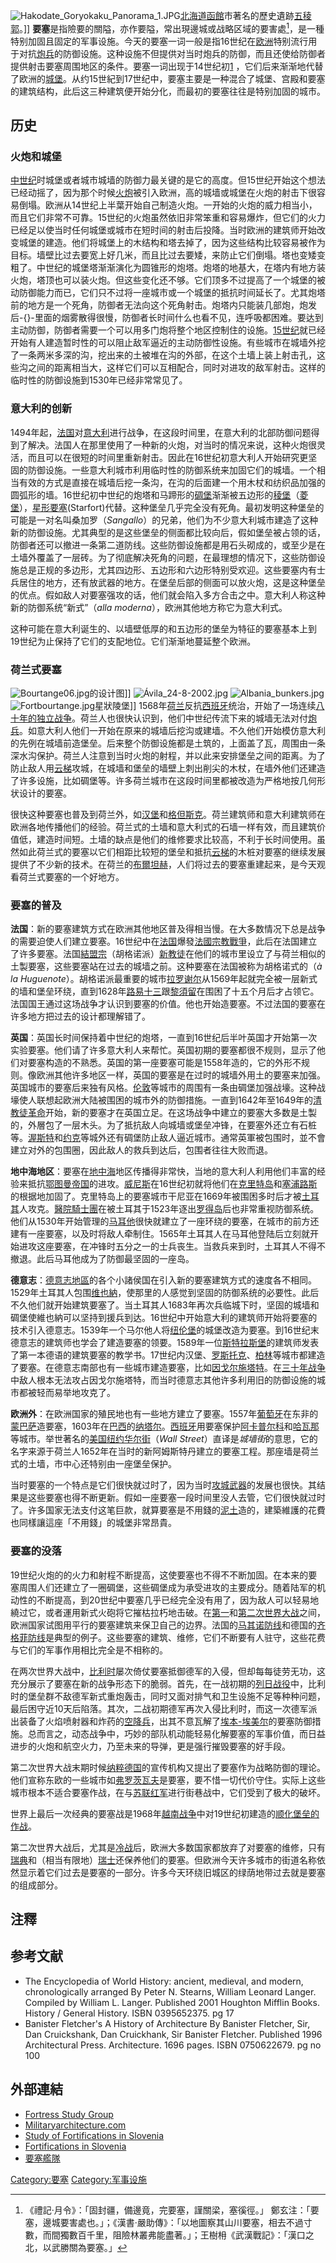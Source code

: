 {{Otheruses|dab=s}}
{{軍事}}
[[File:Hakodate_Goryokaku_Panorama_1.JPG|thumb]][[北海道|北海道]][[函館|函館]]市著名的歷史遺跡[[五稜郭|五稜郭]]。]]
'''要塞'''是指險要的關隘，亦作要隘，常出現邊城或战略区域的要害處<ref>《禮記·月令》：「固封疆，備邊竟，完要塞，謹關梁，塞徯徑。」 鄭玄注：「要塞，邊城要害處也。」；《漢書·嚴助傳》：「以地圖察其山川要塞，相去不過寸數，而間獨數百千里，阻險林叢弗能盡著。」；王樹枏《武漢戰記》：「漢口之北，以武勝關為要塞。」</ref>，是一種特别加固且固定的军事设施。今天的要塞一词一般是指16世纪在[[欧洲|欧洲]]特别流行用于对抗[[炮兵|炮兵]]的防御设施。这种设施不但提供对当时炮兵的防御，而且还使给防御者提供射击要塞周围地区的条件。要塞一词出现于14世纪初[http://dictionary.reference.com/browse/fortress?s=t] {{Wayback|url=http://dictionary.reference.com/browse/fortress?s=t |date=20150509010334 }}，它们后来渐渐地代替了欧洲的[[城堡|城堡]]。从约15世紀到17世纪中，要塞主要是一种混合了城堡、宫殿和要塞的建筑结构，此后这三种建筑便开始分化，而最初的要塞往往是特别加固的城市。

== 历史 ==
=== 火炮和城堡 ===
[[中世纪|中世纪]]时城堡或者城市城墙的防御力最关键的是它的高度。但15世纪开始这个想法已经动摇了，因为那个时候[[火炮|火炮]]被引入欧洲，高的城墙或城堡在火炮的射击下很容易倒塌。欧洲从14世纪上半葉开始自己制造火炮。一开始的火炮的威力相当小，而且它们非常不可靠。15世纪的火炮虽然依旧非常笨重和容易爆炸，但它们的火力已经足以使当时任何城堡或城市在短时间的射击后投降。当时欧洲的建筑师开始改变城堡的建造。他们将城堡上的木结构和塔去掉了，因为这些结构比较容易被作为目标。墙壁比过去要宽上好几米，而且比过去要矮，来防止它们倒塌。塔也变矮变粗了。中世纪的城堡塔渐渐演化为圆锥形的炮塔。炮塔的地基大，在塔内有地方装火炮，塔顶也可以装火炮。但这些变化还不够。它们顶多不过提高了一个城堡的被动防御能力而已，它们只不过将一座城市或一个城堡的抵抗时间延长了。尤其炮塔前的地方是一个死角，防御者无法向这个死角射击。炮塔内只能装几部炮，炮发后-{}-里面的烟雾散得很慢，防御者长时间什么也看不见，连呼吸都困难。要达到主动防御，防御者需要一个可以用多门炮将整个地区控制住的设施。[[15世纪|15世纪]]就已经开始有人建造暂时性的可以阻止敌军逼近的主动防御性设施。有些城市在城墙外挖了一条两米多深的沟，挖出来的土被堆在沟的外部，在这个土墙上装上射击孔，这些沟之间的距离相当大，这样它们可以互相配合，同时对进攻的敌军射击。这样的临时性的防御设施到1530年已经非常常见了。

=== 意大利的创新 ===
1494年起，[[法国|法国]]对[[意大利|意大利]]进行战争，在这段时间里，在意大利的北部防御问题得到了解决。法国人在那里使用了一种新的火炮，对当时的情况来说，这种火炮很灵活，而且可以在很短的时间里重新射击。因此在16世纪初意大利人开始研究更坚固的防御设施。一些意大利城市利用临时性的防御系统来加固它们的城墙。一个相当有效的方式是直接在城墙后挖一条沟，在沟的后面建一个用木杖和纺织品加强的圆弧形的墙。16世纪初中世纪的炮塔和马蹄形的[[碉堡|碉堡]]渐渐被五边形的[[稜堡|稜堡]]（[[菱堡|菱堡]]），[[星形要塞|星形要塞]](Starfort)代替。这种堡垒几乎完全没有死角。最初发明这种堡垒的可能是一对名叫桑加罗（''Sangallo''）的兄弟，他们为不少意大利城市建造了这种新的防御设施。尤其典型的是这些堡垒的侧面都比较向后，假如堡垒被占领的话，防御者还可以撤进一条第二道防线。这些防御设施都是用石头砌成的，或至少是在土墙外覆盖了一层砖。为了彻底解决死角的问题，在最理想的情况下，这些防御设施总是正规的多边形，尤其四边形、五边形和六边形特别受欢迎。这些要塞内有士兵居住的地方，还有放武器的地方。在堡垒后部的侧面可以放火炮，这是这种堡垒的优点。假如敌人对要塞强攻的话，他们就会陷入多方合击之中。意大利人称这种新的防御系统“新式”（''alla moderna''），欧洲其他地方称它为意大利式。

这种可能在意大利诞生的、以墙壁低厚的和五边形的堡垒为特征的要塞基本上到19世纪为止保持了它们的支配地位。它们渐渐地蔓延整个欧洲。

=== 荷兰式要塞 ===
[[File:Bourtange06.jpg|thumb]]的设计图]]
[[File:Ávila_24-8-2002.jpg|thumb]]
[[File:Albania_bunkers.jpg|thumb]]
[[File:Fortbourtange.jpg|thumb]]星狀陵堡]]
1568年[[荷兰|荷兰]]反抗[[西班牙|西班牙]]统治，开始了一场连续[[八十年戰爭|八十年的独立战争]]。荷兰人也很快认识到，他们中世纪传流下来的城墙无法对付[[炮兵|炮兵]]。如意大利人他们一开始在原来的城墙后挖沟或建墙。不久他们开始模仿意大利的先例在城墙前造堡垒。后来整个防御设施都是土筑的，上面盖了瓦，周围由一条深水沟保护。荷兰人注意到当时火炮的射程，并以此来安排堡垒之间的距离。为了防止敌人用[[云梯|云梯]]攻城，在城墙和堡垒的墙壁上刺出削尖的木杖，在墙外他们还建造了许多设施，比如碉堡等。许多荷兰城市在这段时间里都被改造为严格地按几何形状设计的要塞。

很快这种要塞也普及到荷兰外，如[[汉堡|汉堡]]和[[格但斯克|格但斯克]]。荷兰建筑师和意大利建筑师在欧洲各地传播他们的经验。荷兰式的土墙和意大利式的石墙一样有效，而且建筑价值低，建造时间短。土墙的缺点是他们的维修要求比较高，不利于长时间使用。虽然如此荷兰式的要塞以它们相距比较短的堡垒和抵抗[[云梯|云梯]]的木桩对要塞的继续发展提供了不少新的技术。在荷兰的[[布爾坦赫要塞|布爾坦赫]]，人们将过去的要塞重建起来，是今天观看荷兰式要塞的一个好地方。

=== 要塞的普及 ===
'''法国'''：新的要塞建筑方式在欧洲其他地区普及得相当慢。在大多数情况下总是战争的需要迫使人们建立要塞。16世纪中在[[法国|法国]]爆發[[法國宗教戰爭|法國宗教戰爭]]，此后在法国建立了许多要塞。法国[[結盟宗|結盟宗]]（胡格诺派）[[新教|新教徒]]在他们的城市里设立了与荷兰相似的土製要塞，这些要塞站在过去的城墙之前。这种要塞在法国被称为胡格诺式的（''à la Huguenote''）。胡格诺派最重要的城市[[拉罗谢尔|拉罗谢尔]]从1569年起就完全被一层新式的墙和堡垒环绕，直到1628年[[路易十三|路易十三]]跟[[黎須留|黎須留]]在围困了十五个月后才占领它。法国国王通过这场战争才认识到要塞的价值。他也开始造要塞。不过法国的要塞在许多地方把过去的设计都理解错了。

'''英国'''：英国长时间保持着中世纪的炮塔，一直到16世纪后半叶英国才开始第一次实验要塞。他们请了许多意大利人来帮忙。英国初期的要塞都很不规则，显示了他们对要塞构造的不熟悉。英国的第一座要塞可能是1558年造的，它的外形不规则。像欧洲其他许多地区一样，英国的要塞是在过时的城墙外用土的要塞来加强。英国城市的要塞后来独有风格。[[伦敦|伦敦]]等城市的周围有一条由碉堡加强战壕。这种战壕使人联想起欧洲大陆被围困的城市外的防御措施。一直到1642年至1649年的[[清教徒革命|清教徒革命]]开始，新的要塞才在英国立足。在这场战争中建立的要塞大多数是土製的，外層包了一层木头。为了抵抗敌人向城墙或堡垒冲锋，在要塞外还立有石桩等。[[伍斯特郡|渥斯特]]和[[约克|约克]]等城外还有碉堡防止敌人逼近城市。通常英軍被包围时，並不會建立对外的包围圈，因此敌人的救兵到达后，包围者往往大败而退。

'''地中海地区'''：要塞在[[地中海|地中海]]地区传播得非常快，当地的意大利人利用他们丰富的经验来抵抗[[鄂图曼帝国|鄂图曼帝国]]的进攻。[[威尼斯|威尼斯]]在16世纪初就将他们在[[克里特岛|克里特岛]]和[[塞浦路斯|塞浦路斯]]的根据地加固了。克里特岛上的要塞城市干尼亚在1669年被围困多时后才被[[土耳其|土耳其]]人攻克。[[醫院騎士團|醫院騎士團]]在被土耳其于1523年逐出[[罗得岛|罗得岛]]后也非常重视防御系统。他们从1530年开始管理的[[马耳他|马耳他]]很快就建立了一座环绕的要塞，在城市的前方还建有一座要塞，以及时将敌人牵制住。1565年土耳其人在马耳他登陆后立刻就开始进攻这座要塞，在冲锋时五分之一的士兵丧生。当救兵来到时，土耳其人不得不撤退。此后马耳他成为了防御最坚固的一座岛。

'''德意志'''：[[德意志地區|德意志地區]]的各个小諸侯国在引入新的要塞建筑方式的速度各不相同。1529年土耳其人包围[[维也納|维也納]]，使那里的人感觉到坚固的防御系统的必要性。此后不久他们就开始建筑要塞了。当土耳其人1683年再次兵临城下时，坚固的城墙和碉堡使維也納可以坚持到援兵到达。16世纪中开始意大利的建筑师开始将要塞的技术引入德意志。1539年一个马尔他人将[[纽伦堡|纽伦堡]]的城堡改造为要塞。到16世纪末德意志的建筑师也学会了建造要塞的领要。1589年一位[[斯特拉斯堡|斯特拉斯堡]]的建筑师发表了第一本德语的建筑要塞的教学书。17世纪内汉堡、[[罗斯托克|罗斯托克]]、[[柏林|柏林]]等城市都建造了要塞。在德意志南部也有一些城市建造要塞，比如[[因戈尔施塔特|因戈尔施塔特]]。在[[三十年战争|三十年战争]]中敌人根本无法攻占因戈尔施塔特，而当时德意志其他许多利用旧的防御设施的城市都被轻而易举地攻克了。

'''欧洲外'''：在欧洲国家的殖民地也有一些地方建立了要塞。1557年[[葡萄牙|葡萄牙]]在东非的[[蒙巴萨|蒙巴萨]]造要塞，1603年在[[巴西|巴西]]的[[纳塔尔|纳塔尔]]。[[西班牙|西班牙]]用要塞保护[[阿卡普尔科|阿卡普尔科]]和[[哈瓦那|哈瓦那]]等城市。举世著名的[[美国|美国]][[纽约|纽约]][[华尔街|华尔街]]（''Wall Street''）直译是''城墙街''的意思，它的名字来源于荷兰人1652年在当时的新阿姆斯特丹建立的要塞工程。那座墙是荷兰式的土墙，市中心还特别由一座堡垒保护。

当时要塞的一个特点是它们很快就过时了，因为当时[[攻城武器|攻城武器]]的发展也很快。其结果是这些要塞也得不断更新。假如一座要塞一段时间里没人去管，它们很快就过时了。许多国家无法支付这笔巨款，就算要塞是不用錢的[[泥土|泥土]]造的，建築維護的花費也同樣讓這座「不用錢」的城堡非常昂貴。

=== 要塞的没落 ===
19世纪火炮的的火力和射程不断提高，这使要塞也不得不不断加固。在本来的要塞周围人们还建立了一圈碉堡，这些碉堡成为承受进攻的主要成分。随着陆军的机动性的不断提高，到20世纪中要塞几乎已经完全没有用了，因为敌人可以轻易地繞过它，或者運用新式火砲将它摧枯拉朽地击破。在[[第一次世界大战|第一]]和[[第二次世界大战|第二次世界大战]]之间，欧洲国家试图用平行的要塞建筑来保卫自己的边界。法国的[[马其诺防线|马其诺防线]]和德国的[[齐格菲防线|齐格菲防线]]是典型的例子。这些要塞的建筑、维修，它们不断要有人驻守，这些花费与它们的军事作用相比完全是不相称的。

在两次世界大战中，[[比利时|比利时]]屡次倚仗要塞抵御德军的入侵，但却每每徒劳无功，这充分展示了要塞在新的战争形态下的脆弱。首先，在一战初期的[[列日戰役|列日战役]]中，比利时的堡垒群不敌德军新式重炮轰击，同时又面对排气和卫生设施不足等种种问题，最后困守近10天后陷落。其次，二战初期德军再次入侵比利时，而这一次德军派出装备了火焰喷射器和炸药的[[空降獵兵|空降兵]]，出其不意瓦解了[[埃本-埃美爾要塞戰役|埃本-埃美尔]]的要塞防御措施。总而言之，动态战争中，巧妙的部队机动能轻易化解要塞的军事价值，而日益进步的火炮和航空火力，乃至未来的导弹，更是强行摧毁要塞的好手段。

第二次世界大战末期时候[[纳粹德国|纳粹德国]]的宣传机构又提出了要塞作为战略防御的理论。他们宣称东欧的一些城市如[[弗罗茨瓦夫|弗罗茨瓦夫]]是要塞，要不惜一切代价守住。实际上这些城市根本不适合要塞作战，在与[[苏联红军|苏联红军]]进行街巷战中，它们受到了极大的破坏。

世界上最后一次经典的要塞战是1968年[[越南战争|越南战争]]中对19世纪初建造的[[顺化战役|顺化堡垒的作战]]。

第二次世界大战后，尤其是[[冷战|冷战]]后，欧洲大多数国家都放弃了对要塞的维修，只有[[瑞典|瑞典]]和（相当有限地）[[瑞士|瑞士]]还保养他们的要塞。但欧洲今天许多城市的街道名称依然显示着它们过去是要塞的一部分。许多今天环绕旧城区的绿荫地带过去就是要塞的组成部分。

==注釋==
{{reflist}}

==参考文献==
<div class="references-small">
*The Encyclopedia of World History: ancient, medieval, and modern, chronologically arranged By Peter N. Stearns, William Leonard Langer. Compiled by William L. Langer. Published 2001 Houghton Mifflin Books. History / General History. ISBN 0395652375. pg 17
*Banister Fletcher's A History of Architecture By Banister Fletcher, Sir, Dan Cruickshank, Dan Cruickhank, Sir Banister Fletcher. Published 1996 Architectural Press. Architecture. 1696 pages. ISBN 0750622679. pg no 100
</div>

==外部連結==
{{Commons category|Fortification}}
{{Wiktionary|fortification}}
*[http://www.fsgfort.com/ Fortress Study Group]{{Wayback|url=http://www.fsgfort.com/ |date=20100329081435 }}
*[http://www.militaryarchitecture.com/ Militaryarchitecture.com] {{Wayback|url=http://www.militaryarchitecture.com/ |date=20120507131755 }}
*[http://www.adpirum.si/ Study of Fortifications in Slovenia] {{Wayback|url=http://www.adpirum.si/ |date=20210503161640 }}
*[https://web.archive.org/web/20120202234329/http://www.ars-cartae.com/ Fortifications in Slovenia]
*[[要塞艦隊|要塞艦隊]]
[[Category:要塞|Category:要塞]]
[[Category:军事设施|Category:军事设施]]